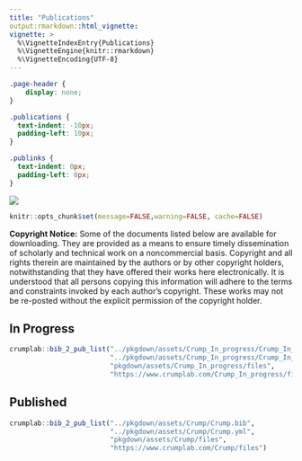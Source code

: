 ```yaml
---
title: "Publications"
output:rmarkdown::html_vignette:
vignette: >
  %\VignetteIndexEntry{Publications}
  %\VignetteEngine{knitr::rmarkdown}
  %\VignetteEncoding{UTF-8}
---
```


```css
.page-header {
    display: none;
}

.publications {
  text-indent: -10px; 
  padding-left: 10px;
}

.publinks {
  text-indent: 0px; 
  padding-left: 0px;
}
```

<img src="images/publications_banner.jpg" style= width="100%"/>


```r
knitr::opts_chunk$set(message=FALSE,warning=FALSE, cache=FALSE)
```


**Copyright Notice:** Some of the documents listed below are available for downloading. They are provided as a means to ensure timely dissemination of scholarly and technical work on a noncommercial basis. Copyright and all rights therein are maintained by the authors or by other copyright holders, notwithstanding that they have offered their works here electronically. It is understood that all persons copying this information will adhere to the terms and constraints invoked by each author's copyright. These works may not be re-posted without the explicit permission of the copyright holder.

## In Progress

::: {.publications}

```r
crumplab::bib_2_pub_list("../pkgdown/assets/Crump_In_progress/Crump_In_progress.bib",
                         "../pkgdown/assets/Crump_In_progress/Crump_In_progress.yml",
                         "pkgdown/assets/Crump_In_progress/files",
                         "https://www.crumplab.com/Crump_In_progress/files")
```

:::

## Published

::: {.publications}

```r
crumplab::bib_2_pub_list("../pkgdown/assets/Crump/Crump.bib",
                         "../pkgdown/assets/Crump/Crump.yml",
                         "pkgdown/assets/Crump/files",
                         "https://www.crumplab.com/Crump/files")
```

:::

